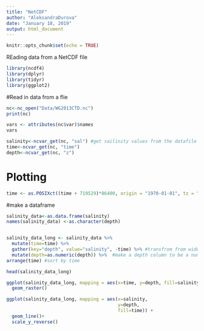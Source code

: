 ```yaml
---
title: "NetCDF"
author: "AleksandraDurova"
date: "January 18, 2019"
output: html_document
---
```


```r
knitr::opts_chunk$set(echo = TRUE)
```


REading data from a NetCDF file
```r
library(ncdf4)
library(dplyr)
library(tidyr)
library(ggplot2)
```


#Read in data from a flie
```r
nc<-nc_open("Data/WG2013CTD.nc")
print(nc)

vars <- attributes(nc$var)$names
vars

salinity<-ncvar_get(nc, "sal") #get sailinity values from the datafile
time<-ncvar_get(nc, "time")
depth<-ncvar_get(nc, "z")
```

# Plotting 

```r
time <- as.POSIXct((time + 719529)*86400, origin = "1970-01-01", tz = "UTC")
```

#make a dataframe
```r
salinity_data<-as.data.frame(salinity)
names(salinity_data) <-as.character(depth)


salinity_data_long <- salinity_data %>% 
  mutate(time=time) %>% 
  gather(key="depth", value="salinity", -time) %>% #transfrom from wide data - transpose to long data - depth instead of columns will be rows
  mutate(depth=as.numeric(depth)) %>%  #make a depth column to be a number 
arrange(time) #sort by time

head(salinity_data_long)

ggplot(salinity_data_long, mapping = aes(x=time, y=depth, fill=salinity)) +
  geom_raster()

ggplot(salinity_data_long, mapping = aes(x=salinity, 
                                         y=depth, 
                                         fill=time)) +
  geom_line()+
  scale_y_reverse()

```


